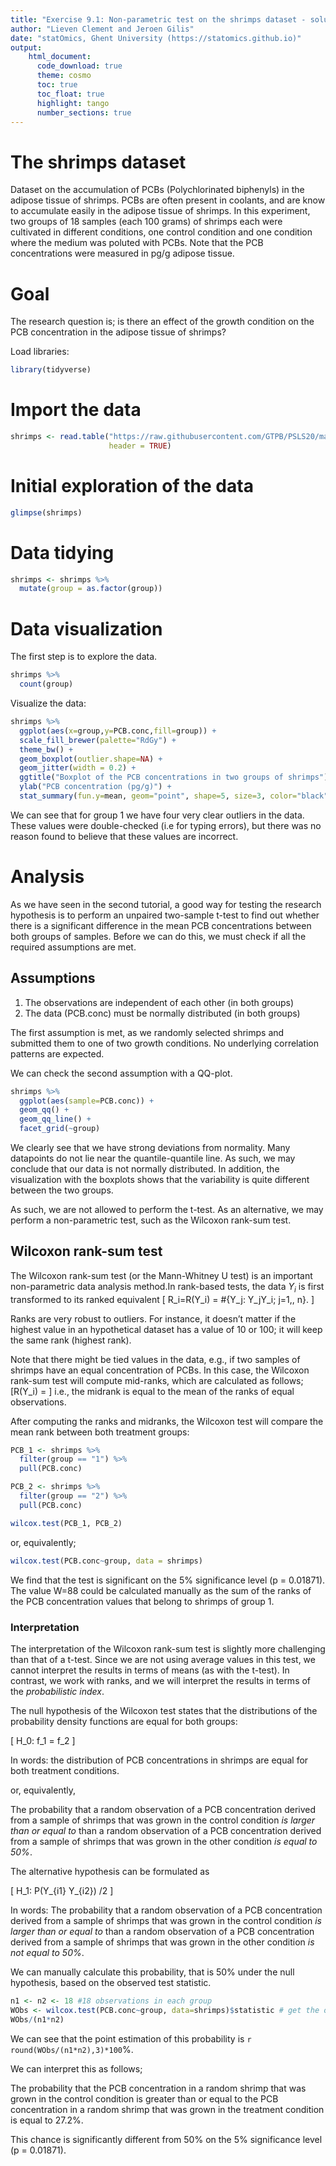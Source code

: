 ```yaml
---
title: "Exercise 9.1: Non-parametric test on the shrimps dataset - solution"   
author: "Lieven Clement and Jeroen Gilis"
date: "statOmics, Ghent University (https://statomics.github.io)"  
output:
    html_document:
      code_download: true    
      theme: cosmo
      toc: true
      toc_float: true
      highlight: tango
      number_sections: true
---
```


# The shrimps dataset

Dataset on the accumulation of PCBs (Polychlorinated biphenyls)
in the adipose tissue of shrimps. PCBs are often present in coolants, and are 
know to accumulate easily in the adipose tissue of shrimps. In this experiment, 
two groups of 18 samples (each 100 grams) of shrimps each were cultivated 
in different conditions, one control condition and one condition 
where the medium was poluted with PCBs. Note that the PCB concentrations were 
measured in pg/g adipose tissue.

# Goal

The research question is; is there an effect of the 
growth condition on the PCB concentration in the adipose 
tissue of shrimps?

Load libraries:

```r
library(tidyverse)
```

# Import the data

```r
shrimps <- read.table("https://raw.githubusercontent.com/GTPB/PSLS20/master/data/shrimps.txt",
                      header = TRUE)
```

# Initial exploration of the data

```r
glimpse(shrimps)
```

# Data tidying

```r
shrimps <- shrimps %>%
  mutate(group = as.factor(group))
```

# Data visualization

The first step is to explore the data.

```r
shrimps %>%
  count(group)
```

Visualize the data:

```r
shrimps %>% 
  ggplot(aes(x=group,y=PCB.conc,fill=group)) + 
  scale_fill_brewer(palette="RdGy") +
  theme_bw() +
  geom_boxplot(outlier.shape=NA) + 
  geom_jitter(width = 0.2) +
  ggtitle("Boxplot of the PCB concentrations in two groups of shrimps") +
  ylab("PCB concentration (pg/g)") + 
  stat_summary(fun.y=mean, geom="point", shape=5, size=3, color="black", fill="black")
```

We can see that for group 1 we have four very clear outliers
in the data. These values were double-checked (i.e for
typing errors), but there was no reason found to believe
that these values are incorrect.

# Analysis

As we have seen in the second tutorial, a good way for
testing the research hypothesis is to perform an unpaired
two-sample t-test to find out whether there is a significant
difference in the mean PCB concentrations between both groups
of samples. Before we can do this, we must check if all the 
required assumptions are met.

## Assumptions

1. The observations are independent of each other (in both groups)
2. The data (PCB.conc) must be normally distributed (in both groups)

The first assumption is met, as we randomly selected shrimps and
submitted them to one of two growth conditions. No underlying
correlation patterns are expected.

We can check the second assumption with a QQ-plot.

```r
shrimps %>% 
  ggplot(aes(sample=PCB.conc)) +
  geom_qq() +
  geom_qq_line() + 
  facet_grid(~group)
```

We clearly see that we have strong deviations from
normality. Many datapoints do not lie near the quantile-quantile
line. As such, we may conclude that our data is not normally distributed.
In addition, the visualization with the boxplots shows that the
variability is quite different between the two groups.

As such, we are not allowed to perform the t-test. 
As an alternative, we may perform a non-parametric
test, such as the Wilcoxon rank-sum test.

## Wilcoxon rank-sum test

The Wilcoxon rank-sum test (or the Mann-Whitney U test) is an important 
non-parametric data analysis method.In rank-based tests, the data 
$Y_i$ is first transformed to its ranked equivalent
\[ R_i=R(Y_i) = \#\{Y_j: Y_j\leq Y_i; j=1,\ldots, n\}. \]

Ranks are very robust to outliers. For instance, it doesn't
matter if the highest value in an hypothetical dataset has a 
value of 10 or 100; it will keep the same rank (highest rank).

Note that there might be tied values in the data, e.g., if
two samples of shrimps have an equal concentration of PCBs.
In this case, the Wilcoxon rank-sum test will compute
mid-ranks, which are calculated as follows;
\[R(Y_i) = \frac{\sum\limits_{\forall j : Y_j=Y_i}R(Y_j)}{\#{\forall j:Y_j=Y_i}}  \]
i.e., the midrank is equal to the mean of the ranks of equal
observations.

After computing the ranks and midranks, the Wilcoxon test will
compare the mean rank between both treatment groups:

```r
PCB_1 <- shrimps %>%
  filter(group == "1") %>%
  pull(PCB.conc)

PCB_2 <- shrimps %>%
  filter(group == "2") %>%
  pull(PCB.conc)

wilcox.test(PCB_1, PCB_2)
```

or, equivalently;

```r
wilcox.test(PCB.conc~group, data = shrimps)
```
 
We find that the test is significant on the 5%
significance level (p = 0.01871). The value W=88
could be calculated manually as the sum of the ranks
of the PCB concentration values that belong to 
shrimps of group 1.

### Interpretation

The interpretation of the Wilcoxon rank-sum test is
slightly more challenging than that of a t-test.
Since we are not using average values in this test,
we cannot interpret the results in terms of means
(as with the t-test). In contrast, we work with ranks,
and we will interpret the results in terms of the
*probabilistic index*.

The null hypothesis of the Wilcoxon test states that
the distributions of the probability density functions
are equal for both groups:

\[ H_0: f_1 = f_2 \]

In words: the distribution of PCB concentrations in 
shrimps are equal for both treatment conditions.

or, equivalently,

The probability that a random observation of a PCB
concentration derived from a sample of shrimps that
was grown in the control condition *is larger than or equal to*
than a random observation of a PCB concentration 
derived from a sample of shrimps that was grown in 
the other condition *is equal to 50%*.

The alternative hypothesis can be formulated as

\[ H_1: P(Y_{i1} \geq Y_{i2}) \ne 1/2 \]

In words: The probability that a random observation of a 
PCB concentration derived from a sample of shrimps that
was grown in the control condition *is larger than or equal to*
than a random observation of a PCB concentration 
derived from a sample of shrimps that was grown in 
the other condition *is not equal to 50%*.

We can manually calculate this probability, that is 50% 
under the null hypothesis, based on the observed test statistic.

```r
n1 <- n2 <- 18 #18 observations in each group
WObs <- wilcox.test(PCB.conc~group, data=shrimps)$statistic # get the observed test statistic
WObs/(n1*n2)
```

We can see that the point estimation of this probability 
is `r round(WObs/(n1*n2),3)*100`%.

We can interpret this as follows;

The probability that the PCB concentration in a random
shrimp that was grown in the control condition is 
greater than or equal to the PCB concentration in a random
shrimp that was grown in the treatment condition is
equal to 27.2%.

This chance is significantly different from 50% on the
5% significance level (p = 0.01871).






